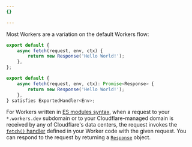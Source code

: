 ```yaml
---
{}

---
```



Most Workers are a variation on the default Workers flow:

<Tabs> <TabItem label="JavaScript" icon="seti:javascript">

```js
export default {
	async fetch(request, env, ctx) {
		return new Response('Hello World!');
	},
};
```

</TabItem> <TabItem label="TypeScript" icon="seti:typescript">

```ts
export default {
	async fetch(request, env, ctx): Promise<Response> {
		return new Response('Hello World!');
	},
} satisfies ExportedHandler<Env>;
```

</TabItem> </Tabs>

For Workers written in [ES modules syntax](/workers/reference/migrate-to-module-workers/), when a request to your `*.workers.dev` subdomain or to your Cloudflare-managed domain is received by any of Cloudflare's data centers, the request invokes the [`fetch()` handler](/workers/runtime-apis/handlers/fetch/) defined in your Worker code with the given request. You can respond to the request by returning a [`Response`](/workers/runtime-apis/response/) object.
